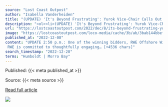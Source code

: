 ```yaml
---
source: "Lost Coast Outpost"
author: "Isabella Vanderheiden"
title: "(UPDATE) 'It's Beyond Frustrating': Yurok Vice-Chair Calls Out Provisional Winners of Offshore Wind Bid for Failing to Engage With the Tribe Ahead of This Week's Auction - Lost Coast Outpost"
description: "<ol><li>(UPDATE) 'It's Beyond Frustrating': Yurok Vice-Chair Calls Out Provisional Winners of Offshore Wind Bid for Failing to Engage With the Tribe Ahead of This Week's Auction Lost Coast Outpost </li><li>Winners of offshore Morro Bay wind energy leases an…"
url: "https://lostcoastoutpost.com/2022/dec/8/its-beyond-frustrating-yurok-vice-chair-calls-out/"
image: "https://lostcoastoutpost.com/loco-media/cache/3b/ab/3bab144bbefcc585e6a03da9846af2cd.webp"
published_at: "2022-12-08"
content: "UPDATE 2:50 p.m.: One of the winning bidders, RWE Offshore Wind Holdings, LLC, sent the following response to the Outpost’s request for additional comment:
 RWE is committed to thoughtfully engaging… [+4536 chars]"
search_timestamp: "2022-12-28"
terms: "Humboldt | Morro Bay"
---
```



Published: {{< meta published_at >}}


Source: {{< meta source >}}


[Read full article]({{< meta url >}})



![](`r rmarkdown::metadata$image[1]`)
